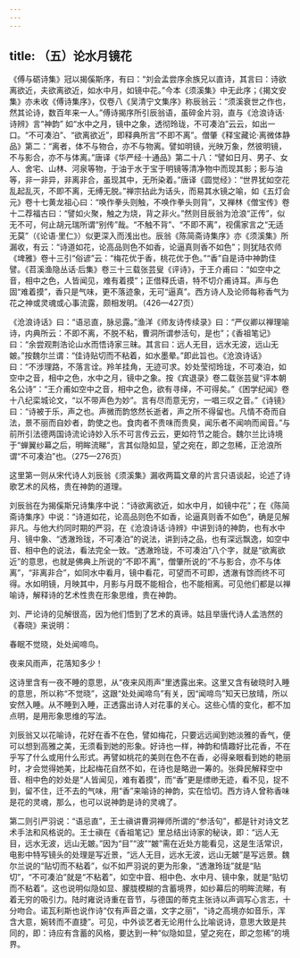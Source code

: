 ```yaml
---
---
---
```

title: （五）论水月镜花
---




《傅与砺诗集》冠以揭傒斯序，有曰：“刘会孟尝序余族兄以直诗，其言曰：诗欲离欲近，夫欲离欲近，如水中月，如镜中花。”今本《须溪集》中无此序；《揭文安集》亦未收《傅诗集序》，仅卷八《吴清宁文集序》称辰翁云：“须溪衰世之作也，然其论诗，数百年来一人。”傅诗揭序所引辰翁语，虽碎金片羽，直与《沧浪诗话·诗辨》言“神韵” 如“水中之月，镜中之象，透彻玲珑，不可凑泊”云云，如出一口。“不可凑泊”、“欲离欲近”，即释典所言“不即不离”。僧肇《释宝藏论·离微体静品》第二：“离者，体不与物合，亦不与物离。譬如明镜，光映万象，然彼明镜，不与影合，亦不与体离。”唐译《华严经·十通品》第二十八：“譬如日月、男子、女人、舍宅、山林、河泉等物，于油于水于宝于明镜等清净物中而现其影；影与油等，非一非异，非离非合，虽现其中，无所染着。”唐译《圆觉经》：“世界犹如空花乱起乱灭，不即不离，无缚无脱。”禅宗拈此为话头，而易其水镜之喻，如《五灯会元》卷十七黄龙祖心曰：“唤作拳头则触，不唤作拳头则背”，又禅林《僧宝传》卷十二荐福古曰：“譬如火聚，触之为烧，背之非火。”然则目辰翁为沧浪“正传”，似无不可，何止胡元瑞所谓“别传”哉。“不触不背”、“不即不离”，视儒家言之“无适无莫”（《论语·里仁》）似更深入而浅出也。辰翁《陈简斋诗集序》亦《须溪集》所漏收，有云：“诗道如花，论高品则色不如香，论逼真则香不如色”；则犹陆农师《埤雅》卷十三引“俗谚”云：“梅花优于香，桃花优于色。”“香”自是诗中神韵佳譬。《苕溪渔隐丛话·后集》卷三十三载张芸叟《评诗》，于王介甫曰：“如空中之音，相中之色，人皆闻见，难有着摸”；正借释氏语，特不切介甫诗耳。声与色固“难着摸”，香只是气味，更不落迹象，无可“逼真”。西方诗人及论师每称香气为花之神或灵魂或心事流露，颇相发明。（426—427页）

《沧浪诗话》曰：“语忌直，脉忌露。”渔洋《师友诗传续录》曰：“严仪卿以禅理喻诗，内典所云：不即不离，不脱不粘，曹洞所谓参活句，是也”；《香祖笔记》曰：“余尝观荆浩论山水而悟诗家三昧。其言曰：远人无目，远水无波，远山无皴。”按魏尔兰谓：“佳诗贴切而不粘着，如水墨晕。”即此旨也。《沧浪诗话》曰：“不涉理路，不落言诠。羚羊挂角，无迹可求。妙处莹彻玲珑，不可凑泊，如空中之音，相中之色，水中之月，镜中之象。按《宾退录》卷二载张芸叟“评本朝名公诗”：“王介甫如空中之音，相中之色，欲有寻绎，不可得矣。”《困学纪闻》卷十八纪栾城论文，“以不带声色为妙”。言有尽而意无穷，一唱三叹之音。”《诗镜》曰：“诗被于乐，声之也。声微而韵悠然长逝者，声之所不得留也。凡情不奇而自法，景不丽而自妙者，韵使之也。食肉者不贵味而贵臭，闻乐者不闻响而闻音。”与前所引法德两国诗流论诗妙入乐不可言传云云，更如符节之能合。魏尔兰比诗境于“蝉翼纱幕之后，明眸流睇”，言其似隐如显，望之宛在，即之忽稀，正沧浪所谓“不可凑泊”也。（275—276页）

这里第一则从宋代诗人刘辰翁《须溪集》漏收两篇文章的片言只语谈起，论述了诗歌艺术的风格，贵在神韵的道理。

刘辰翁在为揭傒斯兄诗集序中说：“诗欲离欲近，如水中月，如镜中花”；在《陈简斋诗集序》中说：“诗道如花，论高品则色不如香，论逼真则香不如色”，确是见解非凡。与他大约同时期的严羽，在《沧浪诗话·诗辨》中讲到诗的神韵，也有水中月、镜中象、“透澈玲珑，不可凑泊”的说法，讲到诗之品，也有深远飘逸，如空中音、相中色的说法，看法完全一致。“透澈玲珑，不可凑泊”八个字，就是“欲离欲近”的意思，也就是佛典上所说的“不即不离”，僧肇所说的“不与影合，亦不与体离”，“非离非合”，如同水中看月，镜中看花，可望而不可即，透澈有馀而终不可得。水如明镜，月映其中，月影与月既不能相合，也不能相离。可见他们都是以禅喻诗，解释诗的艺术性贵在形象思维，贵在神韵。

刘、严论诗的见解很高，因为他们悟到了艺术的真谛。姑且举唐代诗人孟浩然的《春晓》来说明：

春眠不觉晓，处处闻啼鸟。

夜来风雨声，花落知多少！





这诗里含有一夜不睡的意思，从“夜来风雨声”里透露出来。这里又含有破晓时入睡的意思，所以称“不觉晓”，这跟“处处闻啼鸟”有关，因“闻啼鸟”知天已放晴，所以安然入睡。从不睡到入睡，正透露出诗人对花事的关心。这些心情的变化，都不加点明，是用形象思维的写法。

刘辰翁又以花喻诗，花好在香不在色，譬如梅花，只要远远闻到她淡雅的香气，便可以想到高雅之美，无须看到她的形象。好诗也一样，神韵和情趣好比花香，不在乎写了什么或用什么形式。再譬如桃花的美则在色不在香，必得亲眼看到她的艳丽时，才会觉得她美，比起梅花自然不如，在诗也是略逊一筹的。张舜民解释空中音、相中色的妙处是“人皆闻见，难有着摸”，而“香”更是缥缈无迹，看不见，捉不到，留不住，迁不去的气味，用“香”来喻诗的神韵，实在恰切。西方诗人曾称香味是花的灵魂，那么，也可以说神韵是诗的灵魂了。

第二则引严羽说：“语忌直”，王士禛讲曹洞禅师所谓的“参活句”，都是针对诗文艺术手法和风格说的。王士禛在《香祖笔记》里总结出诗家的秘诀，即：“远人无目，远水无波，远山无皴。”因为“目”“波”“皴”需在近处方能看见，这是生活常识，电影中特写镜头的处理是写近景，“远人无目，远水无波，远山无皴”是写远景。魏尔兰说的“贴切而不粘着”，似不如严羽说的更为形象，“透澈玲珑”就是“贴切”，“不可凑泊”就是“不粘着”，如空中音、相中色、水中月、镜中象，就是“贴切而不粘着”。这也说明似隐如显、朦胧模糊的含蓄境界，如纱幕后的明眸流睇，有着无穷的吸引力。陆时雍说诗重在音节，与德国的蒂克主张诗以声调写心言志，十分吻合。诺瓦利斯也说作诗“仅有声音之谐，文字之丽”，“诗之高境亦如音乐，浑含大意，婉转而不直捷”。可见，中外谈艺者无论用什么比喻说诗，意思大致是共同的，即：诗应有含蓄的风格，要达到一种“似隐如显，望之宛在，即之忽稀”的境界。